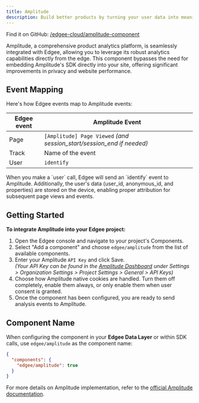```yaml
---
title: Amplitude
description: Build better products by turning your user data into meaningful insights, using Amplitude's digital analytics platform, **now at the edge**.
---
```



<EdgeeSdk />

Find it on GitHub: [<Icon icon="github" iconType="solid" /> /edgee-cloud/amplitude-component](https://github.com/edgee-cloud/amplitude-component)

Amplitude, a comprehensive product analytics platform, is seamlessly integrated with Edgee, allowing you to leverage 
its robust analytics capabilities directly from the edge. This component bypasses the need for embedding Amplitude's SDK directly into your site, 
offering significant improvements in privacy and website performance.


## Event Mapping

Here's how Edgee events map to Amplitude events:

| Edgee event | Amplitude Event     |
|-------------|----------------|
| Page        | `[Amplitude] Page Viewed` _(and session_start/session_end if needed)_ |
| Track       | Name of the event |
| User        | `identify` |

<Note>
  When you make a `user` call, Edgee will send an `identify` event to Amplitude.
  Additionally, the user's data (user_id, anonymous_id, and properties) are stored on the device,
  enabling proper attribution for subsequent page views and events.
</Note>


## Getting Started

**To integrate Amplitude into your Edgee project:**

1. Open the Edgee console and navigate to your project's Components.
2. Select "Add a component" and choose `edgee/amplitude` from the list of available components.
3. Enter your Amplitude `API Key` and click Save. <br />
_(Your API Key can be found in the [Amplitude Dashboard](https://app.amplitude.com/analytics/assembly-sh/settings/projects) 
under Settings > Organization Settings > Project Settings > General > API Keys)_
4. Choose how Amplitude native cookies are handled. Turn them off completely, enable them always, or only enable them when user consent is granted.
5. Once the component has been configured, you are ready to send analysis events to Amplitude.

## Component Name

When configuring the component in your **Edgee Data Layer** or within SDK calls, use `edgee/amplitude` as the component name:

```json
{
  "components": {
    "edgee/amplitude": true
  }
}
```

For more details on Amplitude implementation, refer to the 
[official Amplitude documentation](https://www.docs.developers.amplitude.com/).
